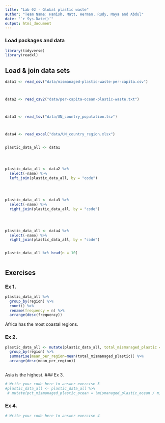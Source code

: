 ```yaml
---
title: "Lab 02 - Global plastic waste"
author: "Team Name: Hamish, Matt, Herman, Rudy, Maya and Abdul"
date: "`r Sys.Date()`"
output: html_document
---
```


### Load packages and data

```r
library(tidyverse)
library(readxl)
```


## Load & join data sets

```r
data1 <- read_csv("data/mismanaged-plastic-waste-per-capita.csv")



data2 <- read_csv2("data/per-capita-ocean-plastic-waste.txt")



data3 <- read_tsv("data/UN_country_population.tsv")



data4 <- read_excel("data/UN_country_region.xlsx")



```



```r
plastic_data_all <- data1




plastic_data_all <- data2 %>% 
  select(-name) %>% 
  left_join(plastic_data_all, by = "code")




plastic_data_all <- data3 %>%
  select(-name) %>%
  right_join(plastic_data_all, by = "code")




plastic_data_all <- data4 %>%
  select(-name) %>%
  right_join(plastic_data_all, by = "code")



```


```r
plastic_data_all %>% head(n = 10)



```



## Exercises

### Ex 1.

```r
plastic_data_all %>%
  group_by(region) %>%
  count() %>%
  rename(frequency = n) %>%
  arrange(desc(frequency))

```
Africa has the most coastal regions.


### Ex 2.

```r
plastic_data_all <- mutate(plastic_data_all, total_mismanaged_plastic = mismanaged_plastic * population) %>%
  group_by(region) %>% 
  summarise(mean_per_region=mean(total_mismanaged_plastic)) %>% 
  arrange(desc(mean_per_region))
  
```

Asia is the highest.
### Ex 3.

```r
# Write your code here to answer exercise 3
#plastic_data_all <- plastic_data_all %>% 
 # mutate(pct_mismanaged_plastic_ocean = (mismanaged_plastic_ocean / mismanaged_plastic))


```


### Ex 4.

```r
# Write your code here to answer exercise 4



```
